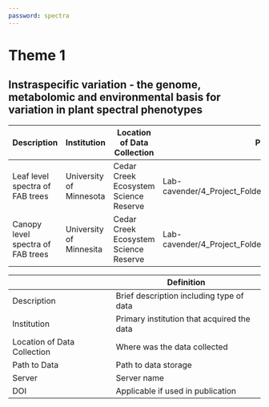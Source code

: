 ```yaml
---
password: spectra
---
```


# Theme 1
## Instraspecific variation - the genome, metabolomic and environmental basis for variation in plant spectral phenotypes

|Description|Institution|Location of Data Collection|Path to Data|Server|DOI|
|-----------|-----------|----------------|------------|------|-------------------|
|Leaf level spectra of FAB trees|University of Minnesota|Cedar Creek Ecosystem Science Reserve|Lab-cavender/4_Project_Folders/Cedar_Creek/FAB2/Data/Spectra|UMN CBS shared drive|
|Canopy level spectra of FAB trees|University of Minnesita|Cedar Creek Ecosystem Science Reserve|Lab-cavender/4_Project_Folders/Cedar_Creek/FAB2/Data/spectra|UMN CVS shared drive|

|    |Definition|
|----|----------|
|Description|Brief description including type of data|
|Institution|Primary institution that acquired the data|
|Location of Data Collection| Where was the data collected|
|Path to Data| Path to data storage|
|Server|Server name|
|DOI|Applicable if used in publication|
